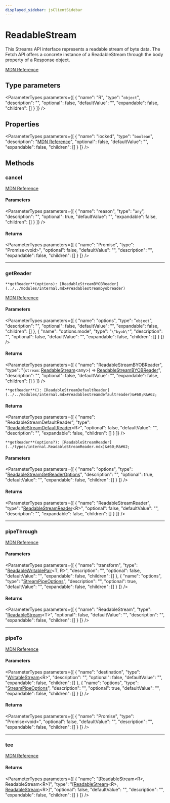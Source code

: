 ```yaml
---
displayed_sidebar: jsClientSidebar
---
```



# ReadableStream

This Streams API interface represents a readable stream of byte data. The Fetch API offers a concrete instance of a ReadableStream through the body property of a Response object.

[MDN Reference](https://developer.mozilla.org/docs/Web/API/ReadableStream)

## Type parameters

<ParameterTypes parameters={[
  {
    "name": "R",
    "type": "`object`",
    "description": "",
    "optional": false,
    "defaultValue": "",
    "expandable": false,
    "children": []
  }
]} />

## Properties

<ParameterTypes parameters={[
  {
    "name": "locked",
    "type": "`boolean`",
    "description": "[MDN Reference](https://developer.mozilla.org/docs/Web/API/ReadableStream/locked)",
    "optional": false,
    "defaultValue": "",
    "expandable": false,
    "children": []
  }
]} />

## Methods

### cancel

[MDN Reference](https://developer.mozilla.org/docs/Web/API/ReadableStream/cancel)

#### Parameters

<ParameterTypes parameters={[
  {
    "name": "reason",
    "type": "`any`",
    "description": "",
    "optional": true,
    "defaultValue": "",
    "expandable": false,
    "children": []
  }
]} />

#### Returns

<ParameterTypes parameters={[
  {
    "name": "Promise",
    "type": "Promise&#60;void&#62;",
    "optional": false,
    "defaultValue": "",
    "description": "",
    "expandable": false,
    "children": []
  }
]} />

___

### getReader

`**getReader**(options): [ReadableStreamBYOBReader](../../modules/internal.mdx#readablestreambyobreader)`

[MDN Reference](https://developer.mozilla.org/docs/Web/API/ReadableStream/getReader)

#### Parameters

<ParameterTypes parameters={[
  {
    "name": "options",
    "type": "`object`",
    "description": "",
    "optional": false,
    "defaultValue": "",
    "expandable": false,
    "children": []
  },
  {
    "name": "options.mode",
    "type": "`\"byob\"`",
    "description": "",
    "optional": false,
    "defaultValue": "",
    "expandable": false,
    "children": []
  }
]} />

#### Returns

<ParameterTypes parameters={[
  {
    "name": "ReadableStreamBYOBReader",
    "type": "(`stream`: [ReadableStream](../../modules/internal.mdx#readablestream)&#60;any&#62;) => [ReadableStreamBYOBReader](../../modules/internal.mdx#readablestreambyobreader)",
    "description": "",
    "optional": false,
    "defaultValue": "",
    "expandable": false,
    "children": []
  }
]} />

`**getReader**(): [ReadableStreamDefaultReader](../../modules/internal.mdx#readablestreamdefaultreader)&#60;R&#62;`

#### Returns

<ParameterTypes parameters={[
  {
    "name": "ReadableStreamDefaultReader",
    "type": "[ReadableStreamDefaultReader](../../modules/internal.mdx#readablestreamdefaultreader)&#60;R&#62;",
    "optional": false,
    "defaultValue": "",
    "description": "",
    "expandable": false,
    "children": []
  }
]} />

`**getReader**(options?): [ReadableStreamReader](../types/internal.ReadableStreamReader.mdx)&#60;R&#62;`

#### Parameters

<ParameterTypes parameters={[
  {
    "name": "options",
    "type": "[ReadableStreamGetReaderOptions](internal.ReadableStreamGetReaderOptions.mdx)",
    "description": "",
    "optional": true,
    "defaultValue": "",
    "expandable": false,
    "children": []
  }
]} />

#### Returns

<ParameterTypes parameters={[
  {
    "name": "ReadableStreamReader",
    "type": "[ReadableStreamReader](../types/internal.ReadableStreamReader.mdx)&#60;R&#62;",
    "optional": false,
    "defaultValue": "",
    "description": "",
    "expandable": false,
    "children": []
  }
]} />

___

### pipeThrough

[MDN Reference](https://developer.mozilla.org/docs/Web/API/ReadableStream/pipeThrough)

#### Parameters

<ParameterTypes parameters={[
  {
    "name": "transform",
    "type": "[ReadableWritablePair](internal.ReadableWritablePair.mdx)&#60;T, R&#62;",
    "description": "",
    "optional": false,
    "defaultValue": "",
    "expandable": false,
    "children": []
  },
  {
    "name": "options",
    "type": "[StreamPipeOptions](internal.StreamPipeOptions.mdx)",
    "description": "",
    "optional": true,
    "defaultValue": "",
    "expandable": false,
    "children": []
  }
]} />

#### Returns

<ParameterTypes parameters={[
  {
    "name": "ReadableStream",
    "type": "[ReadableStream](../../modules/internal.mdx#readablestream)&#60;T&#62;",
    "optional": false,
    "defaultValue": "",
    "description": "",
    "expandable": false,
    "children": []
  }
]} />

___

### pipeTo

[MDN Reference](https://developer.mozilla.org/docs/Web/API/ReadableStream/pipeTo)

#### Parameters

<ParameterTypes parameters={[
  {
    "name": "destination",
    "type": "[WritableStream](../../modules/internal.mdx#writablestream)&#60;R&#62;",
    "description": "",
    "optional": false,
    "defaultValue": "",
    "expandable": false,
    "children": []
  },
  {
    "name": "options",
    "type": "[StreamPipeOptions](internal.StreamPipeOptions.mdx)",
    "description": "",
    "optional": true,
    "defaultValue": "",
    "expandable": false,
    "children": []
  }
]} />

#### Returns

<ParameterTypes parameters={[
  {
    "name": "Promise",
    "type": "Promise&#60;void&#62;",
    "optional": false,
    "defaultValue": "",
    "description": "",
    "expandable": false,
    "children": []
  }
]} />

___

### tee

[MDN Reference](https://developer.mozilla.org/docs/Web/API/ReadableStream/tee)

#### Returns

<ParameterTypes parameters={[
  {
    "name": "[ReadableStream&#60;R&#62;, ReadableStream&#60;R&#62;]",
    "type": "[[ReadableStream](../../modules/internal.mdx#readablestream)&#60;R&#62;, [ReadableStream](../../modules/internal.mdx#readablestream)&#60;R&#62;]",
    "optional": false,
    "defaultValue": "",
    "description": "",
    "expandable": false,
    "children": []
  }
]} />
